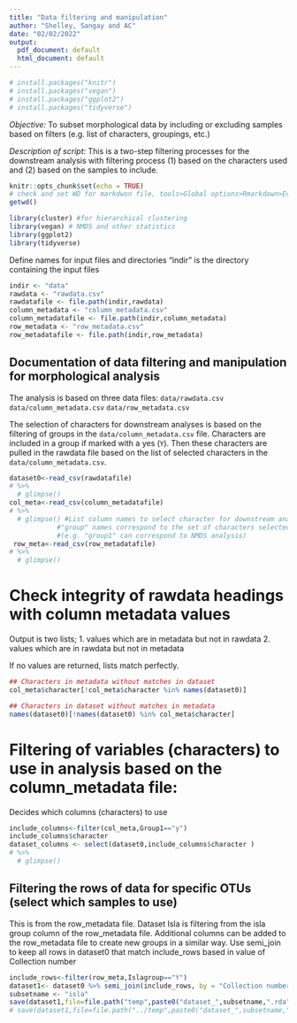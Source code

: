 ```yaml
---
title: "Data filtering and manipulation"
author: "Shelley, Sangay and AC"
date: "02/02/2022"
output:
  pdf_document: default
  html_document: default
---
```

```r
# install.packages("knitr")
# install.packages("vegan")
# install.packages("ggplot2")
# install.packages("tidyverse")
```
*Objective:* To subset morphological data by including or excluding samples based on filters (e.g. list of characters, groupings, etc.)

*Description of script:* This is a two-step filtering processes for the downstream analysis with filtering process (1) based on the characters used and (2) based on the samples to include.

```r
knitr::opts_chunk$set(echo = TRUE)
# check and set WD for markdwon file, tools>Global options>Rmarkdown>Evaluate chunks in directory(project)
getwd()

library(cluster) #for hierarchical clustering
library(vegan) # NMDS and other statistics
library(ggplot2)
library(tidyverse)
```
Define names for input files and directories
"indir" is the directory containing the input files
```r

indir <- "data"
rawdata <- "rawdata.csv"
rawdatafile <- file.path(indir,rawdata)
column_metadata <- "column_metadata.csv"
column_metadatafile <- file.path(indir,column_metadata)
row_metadata <- "row_metadata.csv"
row_metadatafile <- file.path(indir,row_metadata)
```


## Documentation of data filtering and manipulation for morphological analysis

The analysis is based on three data files:
  `data/rawdata.csv`
  `data/column_metadata.csv`
  `data/row_metadata.csv`

The selection of characters for downstream analyses is based on the filtering of groups in the `data/column_metadata.csv` file.
Characters are included in a group if marked with a yes (`Y`). Then these characters are pulled in the rawdata file based on the list of selected characters in the `data/column_metadata.csv`.

```r
dataset0<-read_csv(rawdatafile)
# %>%
  # glimpse()
col_meta<-read_csv(column_metadatafile) 
# %>%
  # glimpse() #List column names to select character for downstream analysis
            #"group" names correspond to the set of characters selected for a specific analysis
            #(e.g. "group1" can correspond to NMDS analysis)
 row_meta<-read_csv(row_metadatafile) 
# %>%
  # glimpse()
```

# Check integrity of rawdata headings with column metadata values
Output is two lists; 
1. values which are in metadata but not in rawdata
2. values which are in rawdata but not in metadata

If no values are returned, lists match perfectly.

```r

## Characters in metadata without matches in dataset
col_meta$character[!col_meta$character %in% names(dataset0)]

## Characters in dataset without matches in metadata
names(dataset0)[!names(dataset0) %in% col_meta$character]
```



# Filtering of variables (characters) to use in analysis based on the column_metadata file:
Decides which columns (characters) to use 

```r
include_columns<-filter(col_meta,Group1=="y")
include_columns$character
dataset_columns <- select(dataset0,include_columns$character )
# %>%
  # glimpse()
```

## Filtering the rows of data for specific OTUs (select which samples to use)

This is from the row_metadata file.
Dataset Isla is filtering from the isla group column of the row_metadata file.
Additional columns can be added to the row_metadata file to create new groups in a similar way.
Use semi_join to keep all rows in dataset0 that match include_rows based in value of Collection number

```r
include_rows<-filter(row_meta,Islagroup=="Y")
dataset1<- dataset0 %>% semi_join(include_rows, by = "Collection number")
subsetname <- "isla"
save(dataset1,file=file.path("temp",paste0("dataset_",subsetname,".rda")))
# save(dataset1,file=file.path("../temp",paste0("dataset_",subsetname,".rda")))
```





















